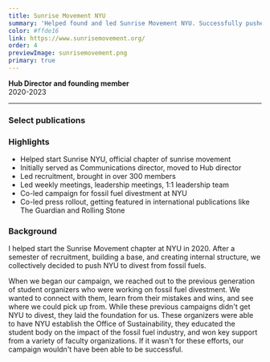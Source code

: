 ```yaml
---
title: Sunrise Movement NYU
summary: 'Helped found and led Sunrise Movement NYU. Successfully pushed NYU to divest their 5+ billion dollar endowment from the fossil fuel industry.'
color: #ffde16
link: https://www.sunrisemovement.org/
order: 4
previewImage: sunrisemovement.png
primary: true
---
```


**Hub Director and founding member**\
2020-2023

---

### Select publications

<div className="grid gap-4 md:grid-cols-3 italic">
  <RichLink
    title="We Got NYU to Divest From Fossil Fuels — And That’s Just the Start"
    link="https://www.rollingstone.com/culture/culture-commentary/nyu-divest-fossil-fuels-students-1234826380"
    image="/links/rollingstone.png"
    imageAlt="Rolling Stone"
  />
  <RichLink
    title="New York University Will Divest from Fossil Fuels in Win for Student Activists"
    link="https://www.theguardian.com/us-news/2023/sep/12/new-york-university-fossil-fuel-divestment"
    image="/links/guardian.png"
    imageAlt="The Guardian"
  />
  <RichLink
    title="Meet Two NYU Sunrise Students Who Helped Push NYU to Divest from Fossil Fuels Experience"
    link="https://www.youtube.com/watch?v=d6kDbRy-lXY"
    image="/links/democracynow.png"
    imageAlt="Democracy Now!"
  />
</div>

### Highlights

- Helped start Sunrise NYU, official chapter of sunrise movement
- Initially served as Communications director, moved to Hub director
- Led recruitment, brought in over 300 members
- Led weekly meetings, leadership meetings, 1:1 leadership team
- Co-led campaign for fossil fuel divestment at NYU
- Co-led press rollout, getting featured in international publications like The Guardian and Rolling Stone

### Background

I helped start the Sunrise Movement chapter at NYU in 2020. After a semester of recruitment, building a base, and creating internal structure, we collectively decided to push NYU to divest from fossil fuels.

When we began our campaign, we reached out to the previous generation of student organizers who were working on fossil fuel divestment. We wanted to connect with them, learn from their mistakes and wins, and see where we could pick up from. While these previous campaigns didn't get NYU to divest, they laid the foundation for us. These organizers were able to have NYU establish the Office of Sustainability, they educated the student body on the impact of the fossil fuel industry, and won key support from a variety of faculty organizations. If it wasn't for these efforts, our campaign wouldn't have been able to be successful.
